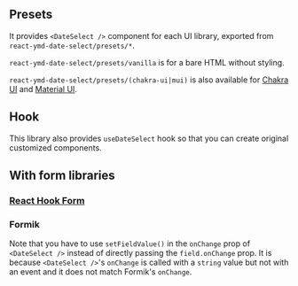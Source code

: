 
## Presets

It provides `<DateSelect />` component for each UI library, exported from `react-ymd-date-select/presets/*`.

`react-ymd-date-select/presets/vanilla` is for a bare HTML without styling.

<VanillaSample />

`react-ymd-date-select/presets/(chakra-ui|mui)` is also available for [Chakra UI](https://chakra-ui.com/) and [Material UI](https://mui.com/).

<VariantSamples />

## Hook

This library also provides `useDateSelect` hook so that you can create original customized components.

<CustomComponentSample />

## With form libraries

### [React Hook Form](https://react-hook-form.com/)


<CodePreview initialCode={ReactHookFormSampleCode} language="tsx" />

### Formik


<CodePreview initialCode={FormikSampleCode} language="tsx" />

Note that you have to use `setFieldValue()` in the `onChange` prop of `<DateSelect />` instead of directly passing the `field.onChange` prop.
It is because `<DateSelect />`'s `onChange` is called with a `string` value but not with an event and it does not match Formik's `onChange`.
